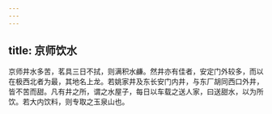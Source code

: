 ```yaml
---
---
---
```

title: 京师饮水
---



京师井水多苦，茗具三日不拭，则满积水鹻。然井亦有佳者，安定门外较多，而以在极西北者为最，其地名上龙。若姚家井及东长安门内井，与东厂胡同西口外井，皆不苦而甜。凡有井之所，谓之水屋子，每日以车载之送人家，曰送甜水，以为所饮。若大内饮料，则专取之玉泉山也。